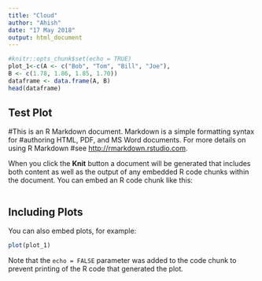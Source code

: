 ```yaml
---
title: "Cloud"
author: "Ahish"
date: "17 May 2018"
output: html_document
---
```


```r
#knitr::opts_chunk$set(echo = TRUE)
plot_1<-c(A <- c("Bob", "Tom", "Bill", "Joe"),
B <- c(1.78, 1.86, 1.85, 1.70))
dataframe <- data.frame(A, B)
head(dataframe)
```

## Test Plot

#This is an R Markdown document. Markdown is a simple formatting syntax for #authoring HTML, PDF, and MS Word documents. For more details on using R Markdown #see <http://rmarkdown.rstudio.com>.

When you click the **Knit** button a document will be generated that includes both content as well as the output of any embedded R code chunks within the document. You can embed an R code chunk like this:

```r


```

## Including Plots

You can also embed plots, for example:

```r
plot(plot_1)
```

Note that the `echo = FALSE` parameter was added to the code chunk to prevent printing of the R code that generated the plot.
